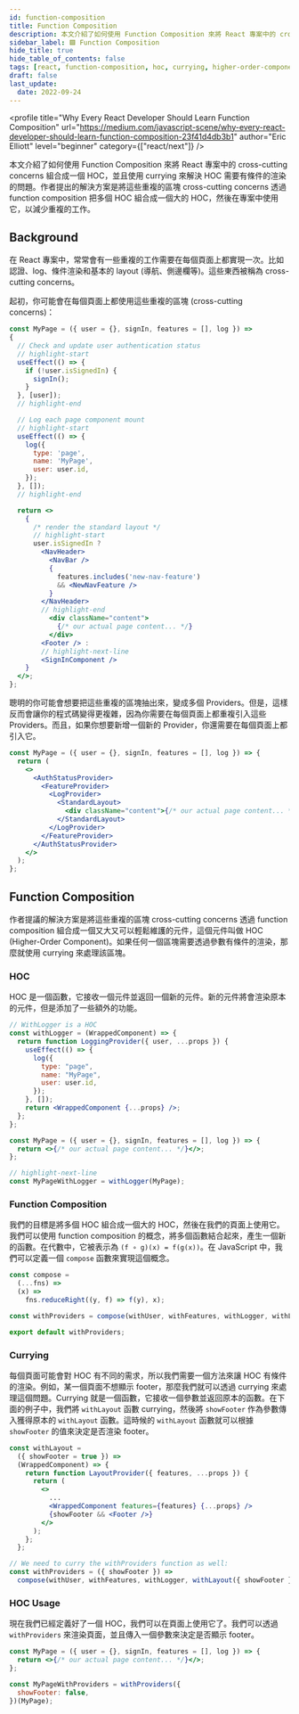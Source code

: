 ```yaml
---
id: function-composition
title: Function Composition
description: 本文介紹了如何使用 Function Composition 來將 React 專案中的 cross-cutting concerns 組合成一個 HOC，並且使用 currying 來解決 HOC 需要有條件的渲染的問題。作者提出的解決方案是將這些重複的區塊 cross-cutting concerns 透過 function composition 把多個 HOC 組合成一個大的 HOC，然後在專案中使用它，以減少重複的工作。
sidebar_label: 🟩 Function Composition
hide_title: true
hide_table_of_contents: false
tags: [react, function-composition, hoc, currying, higher-order-component]
draft: false
last_update:
  date: 2022-09-24
---
```


<profile
  title="Why Every React Developer Should Learn Function Composition"
  url="https://medium.com/javascript-scene/why-every-react-developer-should-learn-function-composition-23f41d4db3b1"
  author="Eric Elliott"
  level="beginner"
  category={["react/next"]}
/>

本文介紹了如何使用 Function Composition 來將 React 專案中的 cross-cutting concerns 組合成一個 HOC，並且使用 currying 來解決 HOC 需要有條件的渲染的問題。作者提出的解決方案是將這些重複的區塊 cross-cutting concerns 透過 function composition 把多個 HOC 組合成一個大的 HOC，然後在專案中使用它，以減少重複的工作。

## Background

在 React 專案中，常常會有一些重複的工作需要在每個頁面上都實現一次。比如認證、log、條件渲染和基本的 layout (導航、側邊欄等)。這些東西被稱為 <highlight>cross-cutting concerns</highlight>。

起初，你可能會在每個頁面上都使用這些重複的區塊 (cross-cutting concerns)：

```jsx title="MyPage.jsx"
const MyPage = ({ user = {}, signIn, features = [], log }) =>
{
  // Check and update user authentication status
  // highlight-start
  useEffect(() => {
    if (!user.isSignedIn) {
      signIn();
    }
  }, [user]);
  // highlight-end

  // Log each page component mount
  // highlight-start
  useEffect(() => {
    log({
      type: 'page',
      name: 'MyPage',
      user: user.id,
    });
  }, []);
  // highlight-end

  return <>
    {
      /* render the standard layout */
      // highlight-start
      user.isSignedIn ?
        <NavHeader>
          <NavBar />
          {
            features.includes('new-nav-feature')
            && <NewNavFeature />
          }
        </NavHeader>
        // highlight-end
          <div className="content">
            {/* our actual page content... */}
          </div>
        <Footer /> :
        // highlight-next-line
        <SignInComponent />
    }
  </>;
};
```

聰明的你可能會想要把這些重複的區塊抽出來，變成多個 Providers。但是，這樣反而會讓你的程式碼變得更複雜，因為你需要在每個頁面上都重複引入這些 Providers。而且，如果你想要新增一個新的 Provider，你還需要在每個頁面上都引入它。

```jsx title="MyPage.jsx"
const MyPage = ({ user = {}, signIn, features = [], log }) => {
  return (
    <>
      <AuthStatusProvider>
        <FeatureProvider>
          <LogProvider>
            <StandardLayout>
              <div className="content">{/* our actual page content... */}</div>
            </StandardLayout>
          </LogProvider>
        </FeatureProvider>
      </AuthStatusProvider>
    </>
  );
};
```

## Function Composition

作者提議的解決方案是將這些重複的區塊 cross-cutting concerns <highlight>透過 function composition</highlight> 組合成一個又大又可以輕鬆維護的元件，這個元件叫做 <highlight>HOC (Higher-Order Component)</highlight>。如果任何一個區塊需要透過參數有條件的渲染，那麼就<highlight>使用 currying</highlight> 來處理該區塊。

### HOC

HOC 是一個函數，它接收一個元件並返回一個新的元件。新的元件將會渲染原本的元件，但是添加了一些額外的功能。

```jsx title="MyPage.jsx"
// WithLogger is a HOC
const withLogger = (WrappedComponent) => {
  return function LoggingProvider({ user, ...props }) {
    useEffect(() => {
      log({
        type: "page",
        name: "MyPage",
        user: user.id,
      });
    }, []);
    return <WrappedComponent {...props} />;
  };
};

const MyPage = ({ user = {}, signIn, features = [], log }) => {
  return <>{/* our actual page content... */}</>;
};

// highlight-next-line
const MyPageWithLogger = withLogger(MyPage);
```

### Function Composition

我們的目標是將多個 HOC 組合成一個大的 HOC，然後在我們的頁面上使用它。我們可以使用 function composition 的概念，將多個函數結合起來，產生一個新的函數。在代數中，它被表示為 `(f ∘ g)(x) = f(g(x))`。在 JavaScript 中，我們可以定義一個 `compose` 函數來實現這個概念。

```jsx title="MyPage.jsx"
const compose =
  (...fns) =>
  (x) =>
    fns.reduceRight((y, f) => f(y), x);

const withProviders = compose(withUser, withFeatures, withLogger, withLayout);

export default withProviders;
```

### Currying

每個頁面可能會對 HOC 有不同的需求，所以我們需要一個方法來讓 HOC 有條件的渲染。例如，某一個頁面不想顯示 footer，那麼我們就可以透過 currying 來處理這個問題。Currying 就是一個函數，它接收一個參數並返回原本的函數。在下面的例子中，我們將 `withLayout` 函數 currying，然後將 `showFooter` 作為參數傳入獲得原本的 `withLayout` 函數。這時候的 `withLayout` 函數就可以根據 `showFooter` 的值來決定是否渲染 footer。

```jsx title="MyPage.jsx" {2,16-17}
const withLayout =
  ({ showFooter = true }) =>
  (WrappedComponent) => {
    return function LayoutProvider({ features, ...props }) {
      return (
        <>
          ...
          <WrappedComponent features={features} {...props} />
          {showFooter && <Footer />}
        </>
      );
    };
  };

// We need to curry the withProviders function as well:
const withProviders = ({ showFooter }) =>
  compose(withUser, withFeatures, withLogger, withLayout({ showFooter }));
```

### HOC Usage

現在我們已經定義好了一個 HOC，我們可以在頁面上使用它了。我們可以透過 `withProviders` 來渲染頁面，並且傳入一個參數來決定是否顯示 footer。

```jsx title="MyPage.jsx"
const MyPage = ({ user = {}, signIn, features = [], log }) => {
  return <>{/* our actual page content... */}</>;
};

const MyPageWithProviders = withProviders({
  showFooter: false,
})(MyPage);
```
